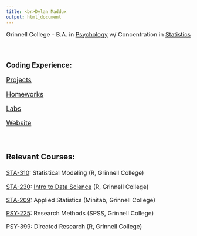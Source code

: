 ```yaml
---
title: <br>Dylan Maddux
output: html_document
---
```

<font size="3">Grinnell College - B.A. in [Psychology](https://www.grinnell.edu/academics/majors-concentrations/psychology) w/ Concentration in [Statistics](https://www.grinnell.edu/academics/majors-concentrations/statistics) 

<br>

### Coding Experience:

 <font size="4">[Projects](doc/ghproj.html)
 
 <font size="4">[Homeworks](doc/ghhw.html)

 <font size="4">[Labs](doc/ghlabs.html)
 
 <font size="4">[Website](doc/webs.html)
 
 <br> 
 
### Relevant Courses:
  <font size="3">[STA-310](https://catalog.grinnell.edu/preview_course_nopop.php?catoid=20&coid=44235): Statistical Modeling (R, Grinnell College)
 
  <font size="3">[STA-230](https://catalog.grinnell.edu/preview_course_nopop.php?catoid=26&coid=53002): [Intro to Data Science](https://collinn.github.io/teaching/2023/s230f23.html) (R, Grinnell College)
  
  <font size="3">[STA-209](https://catalog.grinnell.edu/preview_course_nopop.php?catoid=20&coid=44226): Applied Statistics (Minitab, Grinnell College)
  
  <font size="3">[PSY-225](https://catalog.grinnell.edu/preview_course_nopop.php?catoid=16&coid=37828): Research Methods (SPSS, Grinnell College) 
  
  <font size="3">PSY-399: Directed Research (R, Grinnell College)
  
   
